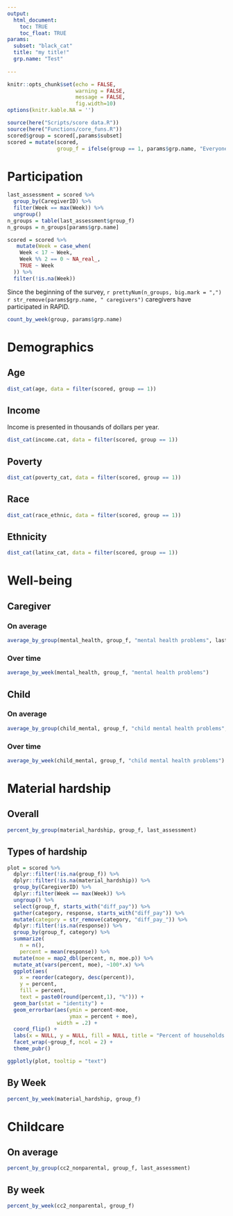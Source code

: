 ```yaml
---
output: 
  html_document:
    toc: TRUE
    toc_float: TRUE
params: 
  subset: "black_cat"
  title: "my title!"
  grp.name: "Test"
  
---
```



```r
knitr::opts_chunk$set(echo = FALSE, 
                      warning = FALSE, 
                      message = FALSE, 
                      fig.width=10)
options(knitr.kable.NA = '')
```

```r
source(here("Scripts/score data.R"))
source(here("Functions/core_funs.R"))
scored$group = scored[,params$subset]
scored = mutate(scored, 
                group_f = ifelse(group == 1, params$grp.name, "Everyone else"))
```

# Participation

```r
last_assessment = scored %>%
  group_by(CaregiverID) %>%
  filter(Week == max(Week)) %>%
  ungroup()
n_groups = table(last_assessment$group_f)
n_groups = n_groups[params$grp.name]

scored = scored %>%
   mutate(Week = case_when(
    Week < 17 ~ Week,
    Week %% 2 == 0 ~ NA_real_,
    TRUE ~ Week
  )) %>%
  filter(!is.na(Week))
```

Since the beginning of the survey, `r prettyNum(n_groups, big.mark = ",")` `r str_remove(params$grp.name, " caregivers")` caregivers have participated in RAPID. 

```r
count_by_week(group, params$grp.name)
```

# Demographics{.tabset}

## Age

```r
dist_cat(age, data = filter(scored, group == 1))
```

## Income

Income is presented in thousands of dollars per year.

```r
dist_cat(income.cat, data = filter(scored, group == 1))
```

## Poverty

```r
dist_cat(poverty_cat, data = filter(scored, group == 1))
```

## Race

```r
dist_cat(race_ethnic, data = filter(scored, group == 1))
```

## Ethnicity

```r
dist_cat(latinx_cat, data = filter(scored, group == 1))
```

# Well-being{.tabset} 
## Caregiver{.tabset}

### On average

```r
average_by_group(mental_health, group_f, "mental health problems", last_assessment)
```

### Over time

```r
average_by_week(mental_health, group_f, "mental health problems")
```


## Child{.tabset}

### On average

```r
average_by_group(child_mental, group_f, "child mental health problems", last_assessment)
```

### Over time

```r
average_by_week(child_mental, group_f, "child mental health problems")
```

# Material hardship{.tabset}

## Overall

```r
percent_by_group(material_hardship, group_f, last_assessment)
```

## Types of hardship

```r
plot = scored %>%
  dplyr::filter(!is.na(group_f)) %>%
  dplyr::filter(!is.na(material_hardship)) %>%
  group_by(CaregiverID) %>%
  dplyr::filter(Week == max(Week)) %>%
  ungroup() %>%
  select(group_f, starts_with("diff_pay")) %>%
  gather(category, response, starts_with("diff_pay")) %>%
  mutate(category = str_remove(category, "diff_pay_")) %>%
  dplyr::filter(!is.na(response)) %>%
  group_by(group_f, category) %>%
  summarize(
    n = n(),
    percent = mean(response)) %>%
  mutate(moe = map2_dbl(percent, n, moe.p)) %>%
  mutate_at(vars(percent, moe), ~100*.x) %>%
  ggplot(aes(
    x = reorder(category, desc(percent)), 
    y = percent, 
    fill = percent,
    text = paste0(round(percent,1), "%"))) +
  geom_bar(stat = "identity") +
  geom_errorbar(aes(ymin = percent-moe, 
                    ymax = percent + moe), 
                width = .2) +
  coord_flip() +
  labs(x = NULL, y = NULL, fill = NULL, title = "Percent of households having difficulty paying for:") +
  facet_wrap(~group_f, ncol = 2) +
  theme_pubr()

ggplotly(plot, tooltip = "text")
```


## By Week

```r
percent_by_week(material_hardship, group_f)
```


# Childcare

## On average

```r
percent_by_group(cc2_nonparental, group_f, last_assessment)
```

## By week

```r
percent_by_week(cc2_nonparental, group_f)
```




